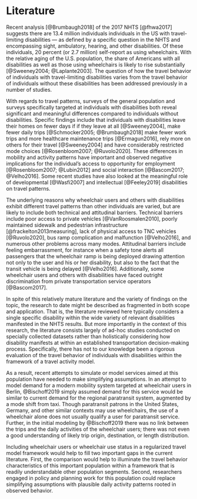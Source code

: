 # Literature {#sec-literature}

Recent analysis [@Brumbaugh2018] of the 2017 NHTS [@fhwa2017] suggests there are 13.4
million individuals individuals in the US with travel-limiting disabilities --- as defined by a
specific question in the NHTS and encompassing sight, ambulatory, hearing, and
other disabilities. Of these individuals, 20 percent (or 2.7
million) self-report as using wheelchairs. With the relative aging of the U.S.
population, the share of Americans with all disabilities as well as those using
wheelchairs is likely to rise substantially [@Sweeney2004; @Laplante2003].
The question of how the travel behavior of individuals with travel-limiting
disabilities varies from the travel behavior of individuals without these
disabilities has been addressed previously in a number of studies. 

With regards to travel patterns, surveys of the general population and surveys
specifically targeted at individuals with disabilities both reveal significant and
meaningful differences compared to individuals without disabilities. Specific
findings include that individuals with disabilities leave their homes on fewer
days if if they leave at all [@Sweeney2004], make fewer daily trips [@Schmocker2005;
@Brumbaugh2018] make fewer work trips and more healthcare maintenance trips
[@Ermagun2016], rely more on others for their travel [@Sweeney2004]
and have considerably restricted mode choices [@Rosenbloom2007; @Ruvolo2020].
These differences in mobility and activity patterns have important and observed
negative implications for the individual's access to opportunity for employment
[@Rosenbloom2007; @Lubin2012] and social interaction [@Bascom2017; @Velho2016].
Some recent studies have also looked at the meaningful role of developmental [@Wasfi2007]
and intellectual [@Feeley2019] disabilities on travel patterns. 

The underlying reasons why wheelchair users and others with disabilities exhibit
different travel patterns than other individuals are varied, but are 
likely to include both technical and attitudinal barriers. Technical barriers
include poor access to private vehicles
[@VanRoosmalen2010], poorly maintained sidewalk and pedestrian infrastructure
[@frackelton2013measuring], lack of physical access to TNC
vehicles [@Ruvolo2020], bus ramp complication and malfunction [@Velho2016],
and numerous other problems across many modes.
Attitudinal barriers include feeling embarrassment, for instance when a safety 
tone alerts all passengers that the wheelchair ramp is being deployed drawing 
attention not only to the user and his or her disability, but also to the fact that the
transit vehicle is being delayed [@Velho2016]. Additionally, some wheelchair users
and others with disabilities have faced outright discrimination from private
transportation service operators [@Bascom2017].


In spite of this relatively mature literature and the variety of findings on the 
topic, the research to date might be described as fragmented in both scope and 
application. That is, the literature reviewed here typically considers a single 
specific disability within the wide variety of relevant disabilities manifested
in the NHTS results. But more importantly in the context of this research, the
literature consists largely of ad-hoc studies conducted on specially
collected datasets rather than holistically considering how disability manifests
at within an established transportation decision-making process. Specifically,
there has not to our knowledge been a rigorous evaluation of the travel behavior
of individuals with disabilities within the framework of a travel activity
model.

As a result, recent attempts to simulate or model services aimed at this
population have needed to make simplifying assumptions. In an attempt to model
demand for a modern mobility system targeted at wheelchair users in Berlin,
@Bischoff2019 simply assumed demand for this service would be similar to current
demand for the regional paratransit system, augmented by a mode shift from taxi.
Though paratransit patrons in the United States, Germany, and other similar
contexts may use wheelchairs, the use of a wheelchair alone does not usually 
qualify a user for paratransit service.
Further, in the initial modeling by @Bischoff2019 there was no link between the
trips and the daily activities of the wheelchair users; there was not even a
good understanding of likely trip origin, destination, or length distribution.

Including wheelchair users or wheelchair use status in a regularized travel model
framework would help to fill two important gaps in the current literature. First, 
the comparison would help to illuminate the travel behavior characteristics of
this important population within a framework that is readily understandable 
\emph{vis a vis} other population segments. Second, researchers engaged in
policy and planning work for this population could replace simplifying assumptions
with plausible daily activity patterns rooted in observed behavior.
